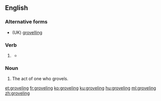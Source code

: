 ==English==

===Alternative forms===
* (UK) [[grovelling]]

===Verb===
{{head|en|present participle}}

# {{context|US|lang=en}} {{present participle of|grovel|lang=en}}
#*{{quote-book|year=1697|author={{w|John Dryden}}|title=Georgics|publisher=|by={{w|Virgil}}|page=|section=Book III, lines 13–14|passage=New ways I must attempt, my '''groveling''' name<br />To raise aloft, and wing my flight to fame.}}

===Noun===
{{en-noun}}

# The act of one who grovels.

[[et:groveling]]
[[fr:groveling]]
[[ko:groveling]]
[[ku:groveling]]
[[hu:groveling]]
[[ml:groveling]]
[[zh:groveling]]